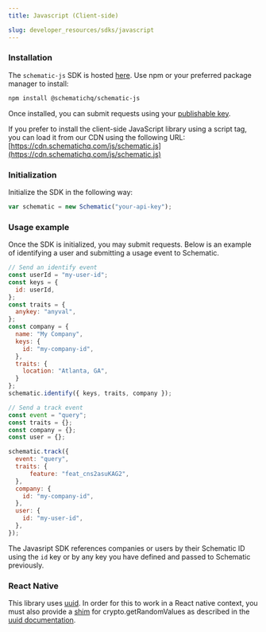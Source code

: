 ```yaml
---
title: Javascript (Client-side)

slug: developer_resources/sdks/javascript
---
```



### Installation

The `schematic-js` SDK is hosted [here](https://www.npmjs.com/package/@schematichq/schematic-js). Use npm or your preferred package manager to install:

```bash
npm install @schematichq/schematic-js
```

Once installed, you can submit requests using your [publishable key](/quickstart#create-an-api-key).

If you prefer to install the client-side JavaScript library using a script tag, you can load it from our CDN using the following URL: [https://cdn.schematichq.com/js/schematic.js](https://cdn.schematichq.com/js/schematic.js)

### Initialization

Initialize the SDK in the following way:

```javascript
var schematic = new Schematic("your-api-key");
```

### Usage example

Once the SDK is initialized, you may submit requests. Below is an example of identifying a user and submitting a usage event to Schematic.

```javascript
// Send an identify event
const userId = "my-user-id";
const keys = {
  id: userId,
};
const traits = {
  anykey: "anyval",
};
const company = {
  name: "My Company",
  keys: {
    id: "my-company-id",
  },
  traits: {
    location: "Atlanta, GA",
  }
};
schematic.identify({ keys, traits, company });

// Send a track event
const event = "query";
const traits = {};
const company = {};
const user = {};

schematic.track({
  event: "query",
  traits: {
      feature: "feat_cns2asuKAG2",
  },
  company: {
    id: "my-company-id",
  },
  user: {
    id: "my-user-id",
  },
});
```

The Javasript SDK references companies or users by their Schematic ID using the `id` key or by any key you have defined and passed to Schematic previously.

### React Native

This library uses [uuid](https://www.npmjs.com/package/uuid). In order for this to work in a React native context, you must also provide a [shim](https://github.com/LinusU/react-native-get-random-values#readme) for crypto.getRandomValues as described in the [uuid documentation](https://www.npmjs.com/package/uuid#react-native--expo).